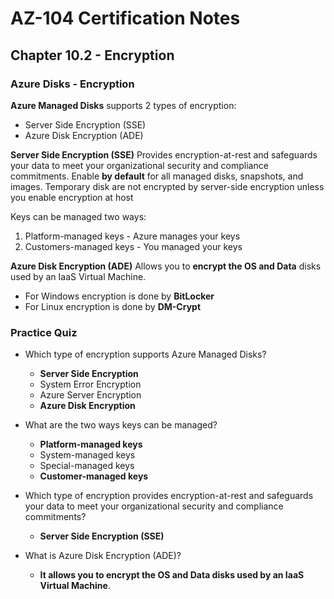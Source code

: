 # AZ-104 Certification Notes
## Chapter 10.2 - Encryption

### Azure Disks - Encryption
**Azure Managed Disks** supports 2 types of encryption:
* Server Side Encryption (SSE)
* Azure Disk Encryption (ADE)

**Server Side Encryption (SSE)**
Provides encryption-at-rest and safeguards your data to meet your organizational security and compliance commitments. Enable **by default** for all managed disks, snapshots, and images. Temporary disk are not encrypted by server-side encryption unless you enable encryption at host

Keys can be managed two ways:
1. Platform-managed keys - Azure manages your keys
2. Customers-managed keys - You managed your keys

**Azure Disk Encryption (ADE)**
Allows you to **encrypt the OS and Data** disks used by an IaaS Virtual Machine.
* For Windows encryption is done by **BitLocker**
* For Linux encryption is done by **DM-Crypt**

### Practice Quiz
* Which type of encryption supports Azure Managed Disks?
	* **Server Side Encryption**
	* System Error Encryption
	* Azure Server Encryption
	* **Azure Disk Encryption**
* What are the two ways keys can be managed?
	* **Platform-managed keys**
	* System-managed keys
	* Special-managed keys
	* **Customer-managed keys**

* Which type of encryption provides encryption-at-rest and safeguards your data to meet your organizational security and compliance commitments?
	* **Server Side Encryption (SSE)**
* What is Azure Disk Encryption (ADE)?
	* **It allows you to encrypt the OS and Data disks used by an IaaS Virtual Machine**.